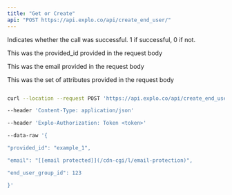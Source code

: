 ```yaml
---
title: "Get or Create"
api: "POST https://api.explo.co/api/create_end_user/"
---
```


<ResponseField name="success" type="number">

Indicates whether the call was successful. 1 if successful, 0 if not.

</ResponseField>

<ResponseField name="end_user.provided_id" type="string">

This was the provided_id provided in the request body

</ResponseField>

<ResponseField name="end_user.email" type="string">
  This was the email provided in the request body
</ResponseField>

<ResponseField name="end_user.attributes" type="string">

This was the set of attributes provided in the request body

</ResponseField>

<RequestExample>

```bash Example Request

curl --location --request POST 'https://api.explo.co/api/create_end_user/'

--header 'Content-Type: application/json'

--header 'Explo-Authorization: Token <token>'

--data-raw '{

"provided_id": "example_1",

"email": "[[email protected]](/cdn-cgi/l/email-protection)",

"end_user_group_id": 123

}'
```

</RequestExample>
